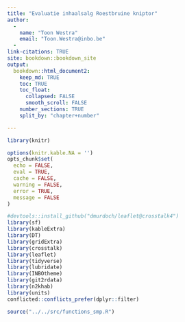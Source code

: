 ```yaml
---
title: "Evaluatie inhaalsalg Roestbruine kniptor"
author: 
  -
    name: "Toon Westra"
    email: "Toon.Westra@inbo.be"
  -
link-citations: TRUE
site: bookdown::bookdown_site
output:
  bookdown::html_document2:
    keep_md: TRUE
    toc: TRUE
    toc_float:
      collapsed: FALSE
      smooth_scroll: FALSE
    number_sections: TRUE
    split_by: "chapter+number"

---
```



```r
library(knitr)

options(knitr.kable.NA = '')
opts_chunk$set(
  echo = FALSE, 
  eval = TRUE,
  cache = FALSE,
  warning = FALSE,
  error = TRUE,
  message = FALSE
)

#devtools::install_github("dmurdoch/leaflet@crosstalk4")
library(sf)
library(kableExtra)
library(DT)
library(gridExtra)
library(crosstalk)
library(leaflet)
library(tidyverse)
library(lubridate)
library(INBOtheme)
library(git2rdata)
library(n2khab)
library(units)
conflicted::conflicts_prefer(dplyr::filter)

source("../../src/functions_smp.R")


```



